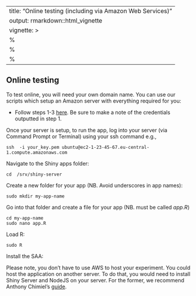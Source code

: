 
---
title: "Online testing (including via Amazon Web Services)"
output: rmarkdown::html_vignette
vignette: >
  %\VignetteIndexEntry{"Online testing (including via Amazon Web Services)"}
  %\VignetteEngine{knitr::rmarkdown}
  %\VignetteEncoding{UTF-8}
---

## Online testing

To test online, you will need your own domain name. You can use our scripts which setup an Amazon server with everything required for you:

- Follow steps 1-3 [here](https://github.com/sebsilas/musicassessr_aws). Be sure to make a note of the credentials outputted in step 1.

Once your server is setup, to run the app, log into your server (via Command Prompt or Terminal) using your ssh command e.g.,

```
ssh  -i your_key.pem ubuntu@ec2-1-23-45-67.eu-central-1.compute.amazonaws.com

```

Navigate to the Shiny apps folder:

```
cd  /srv/shiny-server

```

Create a new folder for your app (NB. Avoid underscores in app names):

```
sudo mkdir my-app-name

```

Go into that folder and create a file for your app (NB. must be called *app.R*)

```
cd my-app-name
sudo nano app.R

```

Load R:

```
sudo R
```

Install the SAA:


Please note, you don't have to use AWS to host your experiment. You could host the application on another server. To do that, you would need to install Shiny Server and NodeJS on your server. For the former, we recommend Anthony Chimiel's [guide](https://s3-eu-west-1.amazonaws.com/research.pmcharrison.com/psychTestR/psychTestR-server-docs-latest.pdf
).

